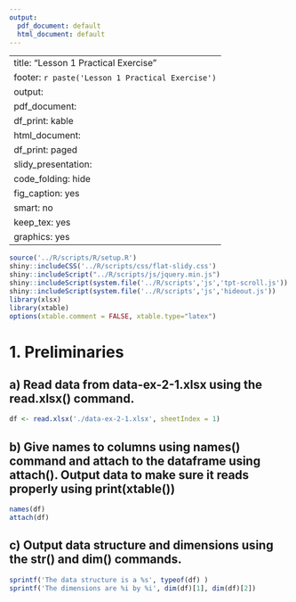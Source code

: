 ```yaml
---
output:
  pdf_document: default
  html_document: default
---
```

---
title: "Lesson 1 Practical Exercise"
footer: `r paste('Lesson 1 Practical Exercise')`
output:
  pdf_document:
    df_print: kable
  html_document:
    df_print: paged
  slidy_presentation:
    code_folding: hide
    fig_caption: yes
    smart: no
keep_tex: yes
graphics: yes
---

```r
source('../R/scripts/R/setup.R')
shiny::includeCSS('../R/scripts/css/flat-slidy.css')
shiny::includeScript("../R/scripts/js/jquery.min.js")
shiny::includeScript(system.file('../R/scripts','js','tpt-scroll.js'))
shiny::includeScript(system.file('../R/scripts','js','hideout.js'))
library(xlsx)
library(xtable)
options(xtable.comment = FALSE, xtable.type="latex")
```

# 1. Preliminaries
## a) Read data from data-ex-2-1.xlsx using the read.xlsx() command.

```r
df <- read.xlsx('./data-ex-2-1.xlsx', sheetIndex = 1)
```

## b) Give names to columns using names() command and attach to the dataframe using attach(). Output data to make sure it reads properly using print(xtable(\textit{dataname}))
```r
names(df)
attach(df)
```

## c) Output data structure and dimensions using the str() and dim() commands.
```r
sprintf('The data structure is a %s', typeof(df) )
sprintf('The dimensions are %i by %i', dim(df)[1], dim(df)[2])
```

